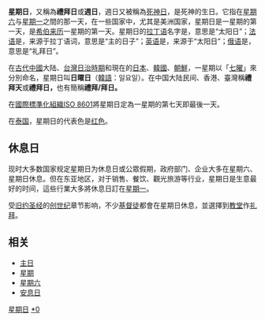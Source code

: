 {{Redirect2|星期天|同名配音員|星期天 (配音員)}}
{{Unreferenced|time=2020-04-20T02:40:53+00:00}}
{{NoteTA
|G1=Korea
|G2=南北韓
}}
{{Infobox Chinese
|c=星期日
|p=xīng qī rì
|bpmf=ㄒㄧㄥ ㄑㄧˊ ㄖˋ
|kanji=日曜日
|hiragana=にちようび
|romaji=nichiyoubi
|hanja=日曜日
|hangul=일요일
|rr=il yoil
|chuhan=主日
|vie=Chủ nhật
}}
'''星期日'''，又稱為'''禮拜日'''或'''週日'''，週日又被稱為[[死神日|死神日]]，是死神的生日。它指在[[星期六|星期六]]与[[星期一|星期一]]之間的那一天，在一些国家中，尤其是美洲国家，星期日是一星期的第一天，是[[希伯来历|希伯来历]]一星期的第一天。星期日的[[拉丁语|拉丁语]]名字是{{lang|la|dies solis}}，意思是“太阳日”；[[法语|法语]]是{{lang|fr|dimanche}}，来源于拉丁语词，意思是“主的日子”；[[英语|英语]]是{{lang|en|Sunday}}，来源于“太阳日”；[[俄语|俄语]]是{{lang|ru|воскресенье}}，意思是“礼拜日”。

在[[古代中國|古代中國]]大陆、[[台灣日治時期|台灣日治時期]]和現在的[[日本|日本]]、[[大韓民國|韓國]]、[[朝鮮民主主義人民共和國|朝鮮]]，一星期以「[[七曜|七曜]]」來分別命名，星期日叫'''日曜日'''（[[韓語|韓語]]：일요일）。在中国大陆民间、香港、臺灣稱'''禮拜天'''或'''禮拜日，'''也有簡稱'''禮拜/拜日。'''

在[[國際標準化組織|國際標準化組織]][[ISO_8601|ISO 8601]]將星期日定為一星期的第七天即最後一天。

在[[泰国|泰国]]，星期日的代表色是[[红色|红色]]。

== 休息日 ==
现时大多数国家规定星期日为休息日或公眾假期，政府部门、企业大多在星期六、星期日休息。但在东亚地区，对于销售、餐饮、觀光旅游等行业，星期日是生意最好的时间，這些行業大多將休息日訂在[[星期一|星期一]]。

受[[旧约圣经|旧约圣经]]的[[创世纪|创世纪]]章节影响，不少[[基督徒|基督徒]]都會在星期日休息，並選擇到[[教堂|教堂]]作[[礼拜|礼拜]]。

== 相关 ==
* [[主日|主日]]
* [[星期|星期]]
* [[星期六|星期六]]
* [[安息日|安息日]]

{{Commons category|Sunday}}
{{wiktionary}}
{{星期中的日子}}

{{Authority control}}
[[Category:星期日|]]
[[Category:星期中的日子|*0]]